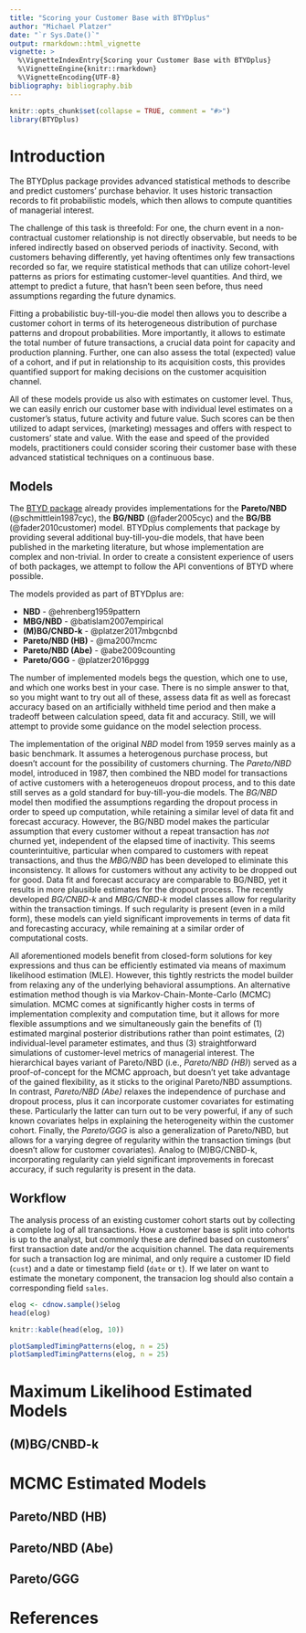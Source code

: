 ```yaml
---
title: "Scoring your Customer Base with BTYDplus"
author: "Michael Platzer"
date: "`r Sys.Date()`"
output: rmarkdown::html_vignette
vignette: >
  %\VignetteIndexEntry{Scoring your Customer Base with BTYDplus}
  %\VignetteEngine{knitr::rmarkdown}
  %\VignetteEncoding{UTF-8}
bibliography: bibliography.bib
---
```


```r
knitr::opts_chunk$set(collapse = TRUE, comment = "#>")
library(BTYDplus)
```


# Introduction

The BTYDplus package provides advanced statistical methods to describe and predict customers' purchase behavior. It uses historic transaction records to fit probabilistic models, which then allows to compute quantities of managerial interest. 

The challenge of this task is threefold: For one, the churn event in a non-contractual customer relationship is not directly observable, but needs to be infered indirectly based on observed periods of inactivity. Second, with customers behaving differently, yet having oftentimes only few transactions recorded so far, we require statistical methods that can utilize cohort-level patterns as priors for estimating customer-level quantities. And third, we attempt to predict a future, that hasn't been seen before, thus need assumptions regarding the future dynamics.

Fitting a probabilistic buy-till-you-die model then allows you to describe a customer cohort in terms of its heterogeneous distribution of purchase patterns and dropout probabilities. More importantly, it allows to estimate the total number of future transactions, a crucial data point for capacity and production planning. Further, one can also assess the total (expected) value of a cohort, and if put in relationship to its acquisition costs, this provides quantified support for making decisions on the customer acquisition channel.

All of these models provide us also with estimates on customer level. Thus, we can easily enrich our customer base with individual level estimates on a customer's status, future activity and future value. Such scores can be then utilized to adapt services, (marketing) messages and offers with respect to customers' state and value. With the ease and speed of the provided models, practitioners could consider scoring their customer base with these advanced statistical techniques on a continuous base.

## Models

The [BTYD package](https://cran.r-project.org/package=BTYD) already provides implementations for the **Pareto/NBD** (@schmittlein1987cyc), the **BG/NBD** (@fader2005cyc) and the **BG/BB** (@fader2010customer) model. BTYDplus complements that package by providing several additional buy-till-you-die models, that have been published in the marketing literature, but whose implementation are complex and non-trivial. In order to create a consistent experience of users of both packages, we attempt to follow the API conventions of BTYD where possible.

The models provided as part of BTYDplus are:

* **NBD** - @ehrenberg1959pattern
* **MBG/NBD** - @batislam2007empirical
* **(M)BG/CNBD-k** - @platzer2017mbgcnbd
* **Pareto/NBD (HB)** - @ma2007mcmc
* **Pareto/NBD (Abe)** - @abe2009counting
* **Pareto/GGG** - @platzer2016pggg

The number of implemented models begs the question, which one to use, and which one works best in your case. There is no simple answer to that, so you might want to try out all of these, assess data fit as well as forecast accuracy based on an artificially withheld time period and then make a tradeoff between calculation speed, data fit and accuracy. Still, we will attempt to provide some guidance on the model selection process. 

The implementation of the original *NBD* model from 1959 serves mainly as a basic benchmark. It assumes a heterogenous purchase process, but doesn't account for the possibility of customers churning. The *Pareto/NBD* model, introduced in 1987, then combined the NBD model for transactions of active customers with a heterogeneuos dropout process, and to this date still serves as a gold standard for buy-till-you-die models. The *BG/NBD* model then modified the assumptions regarding the dropout process in order to speed up computation, while retaining a similar level of data fit and forecast accuracy. However, the BG/NBD model makes the particular assumption that every customer without a repeat transaction has *not* churned yet, independent of the elapsed time of inactivity. This seems counterintuitive, particular when compared to customers with repeat transactions, and thus the *MBG/NBD* has been developed to eliminate this inconsistency. It allows for customers without any activity to be dropped out for good. Data fit and forecast accuracy are comparable to BG/NBD, yet it results in more plausible estimates for the dropout process. The recently developed *BG/CNBD-k* and *MBG/CNBD-k* model classes allow for regularity within the transaction timings. If such regularity is present (even in a mild form), these models can yield significant improvements in terms of data fit and forecasting accuracy, while remaining at a similar order of computational costs.

All aforementioned models benefit from closed-form solutions for key expressions and thus can be efficiently estimated via means of maximum likelihood estimation (MLE). However, this tightly restricts the model builder from relaxing any of the underlying behavioral assumptions. An alternative estimation method though is via Markov-Chain-Monte-Carlo (MCMC) simulation. MCMC comes at significantly higher costs in terms of implementation complexity and computation time, but it allows for more flexible assumptions and we simultaneously gain the benefits of (1) estimated marginal posterior distributions rather than point estimates, (2) individual-level parameter estimates, and thus (3) straightforward simulations of customer-level metrics of managerial interest. The hierarchical bayes variant of Pareto/NBD (i.e., *Pareto/NBD (HB)*) served as a proof-of-concept for the MCMC approach, but doesn't yet take advantage of the gained flexibility, as it sticks to the original Pareto/NBD assumptions. In contrast, *Pareto/NBD (Abe)* relaxes the independence of purchase and dropout process, plus it can incorporate customer covariates for estimating these. Particularly the latter can turn out to be very powerful, if any of such known covariates helps in explaining the heterogeneity within the customer cohort. Finally, the *Pareto/GGG* is also a generalization of Pareto/NBD, but allows for a varying degree of regularity within the transaction timings (but doesn't allow for customer covariates). Analog to (M)BG/CNBD-k, incorporating regularity can yield significant improvements in forecast accuracy, if such regularity is present in the data.

## Workflow

The analysis process of an existing customer cohort starts out by collecting a complete log of all transactions. How a customer base is split into cohorts is up to the analyst, but commonly these are defined based on customers' first transaction date and/or the acquisition channel. The data requirements for such a transaction log are minimal, and only require a customer ID field (`cust`) and a date or timestamp field (`date` or `t`). If we later on want to estimate the monetary component, the transacion log should also contain a corresponding field `sales`.

```r
elog <- cdnow.sample()$elog
head(elog)
```

```r
knitr::kable(head(elog, 10))
```

```r
plotSampledTimingPatterns(elog, n = 25)
plotSampledTimingPatterns(elog, n = 25)
```

# Maximum Likelihood Estimated Models

## (M)BG/CNBD-k

# MCMC Estimated Models

## Pareto/NBD (HB)

## Pareto/NBD (Abe)

## Pareto/GGG

# References
